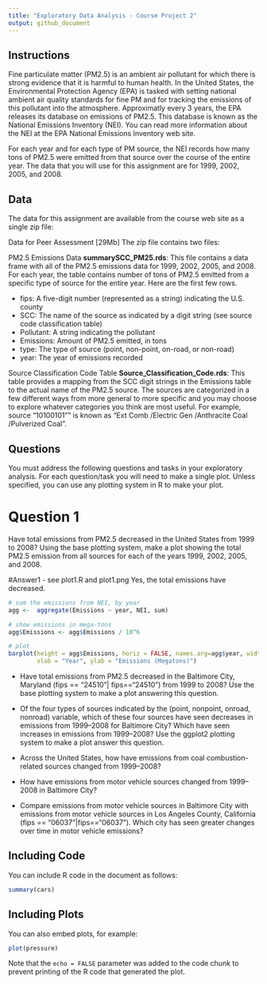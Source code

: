 ```yaml
---
title: "Exploratory Data Analysis - Course Project 2"
output: github_document
---
```


## Instructions

Fine particulate matter (PM2.5) is an ambient air pollutant for which there is strong evidence that it is harmful to human health. In the United States, the Environmental Protection Agency (EPA) is tasked with setting national ambient air quality standards for fine PM and for tracking the emissions of this pollutant into the atmosphere. Approximatly every 3 years, the EPA releases its database on emissions of PM2.5. This database is known as the National Emissions Inventory (NEI). You can read more information about the NEI at the EPA National Emissions Inventory web site.

For each year and for each type of PM source, the NEI records how many tons of PM2.5 were emitted from that source over the course of the entire year. The data that you will use for this assignment are for 1999, 2002, 2005, and 2008.


## Data
The data for this assignment are available from the course web site as a single zip file:

Data for Peer Assessment [29Mb]
The zip file contains two files:

PM2.5 Emissions Data **summarySCC_PM25.rds**: This file contains a data frame with all of the PM2.5 emissions data for 1999, 2002, 2005, and 2008. For each year, the table contains number of tons of PM2.5 emitted from a specific type of source for the entire year. Here are the first few rows.

- fips: A five-digit number (represented as a string) indicating the U.S. county
- SCC: The name of the source as indicated by a digit string (see source code classification table)
- Pollutant: A string indicating the pollutant
- Emissions: Amount of PM2.5 emitted, in tons
- type: The type of source (point, non-point, on-road, or non-road)
- year: The year of emissions recorded

Source Classification Code Table **Source_Classification_Code.rds**: This table provides a mapping from the SCC digit strings in the Emissions table to the actual name of the PM2.5 source. The sources are categorized in a few different ways from more general to more specific and you may choose to explore whatever categories you think are most useful. For example, source "10100101"" is known as "Ext Comb /Electric Gen /Anthracite Coal /Pulverized Coal".

## Questions
You must address the following questions and tasks in your exploratory analysis. For each question/task you will need to make a single plot. Unless specified, you can use any plotting system in R to make your plot.

# Question 1 
Have total emissions from PM2.5 decreased in the United States from 1999 to 2008? Using the base plotting system, make a plot showing the total PM2.5 emission from all sources for each of the years 1999, 2002, 2005, and 2008.

#Answer1 - see plot1.R and plot1.png
Yes, the total emissions have decreased.
```r
# sum the emissions from NEI, by year
agg <-  aggregate(Emissions ~ year, NEI, sum)

# show emissions in mega-tons
agg$Emissions <- agg$Emissions / 10^6

# plot
barplot(height = agg$Emissions, horiz = FALSE, names.arg=agg$year, width = 1, main = "Emissions by Year",
        xlab = "Year", ylab = "Emissions (Megatons)")

```


- Have total emissions from PM2.5 decreased in the Baltimore City, Maryland (fips == "24510"| fips=="24510") from 1999 to 2008? Use the base plotting system to make a plot answering this question.
 
- Of the four types of sources indicated by the (point, nonpoint, onroad, nonroad) variable, which of these four sources have seen decreases in emissions from 1999–2008 for Baltimore City? Which have seen increases in emissions from 1999–2008? Use the ggplot2 plotting system to make a plot answer this question.
 
- Across the United States, how have emissions from coal combustion-related sources changed from 1999–2008?

- How have emissions from motor vehicle sources changed from 1999–2008 in Baltimore City?

- Compare emissions from motor vehicle sources in Baltimore City with emissions from motor vehicle sources in Los Angeles County, California (fips == "06037"|fips=="06037"). Which city has seen greater changes over time in motor vehicle emissions?

## Including Code

You can include R code in the document as follows:

```r
summary(cars)
```

## Including Plots

You can also embed plots, for example:

```r
plot(pressure)
```

Note that the `echo = FALSE` parameter was added to the code chunk to prevent printing of the R code that generated the plot.
